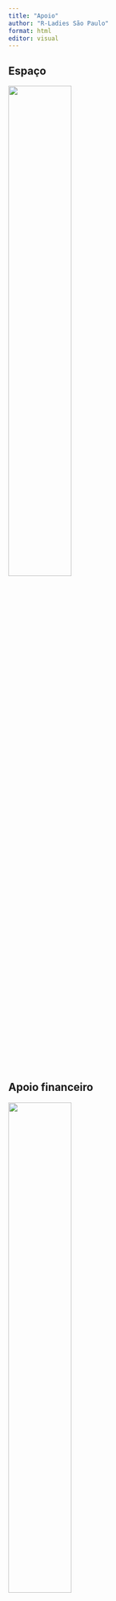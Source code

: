 ```yaml
---
title: "Apoio"
author: "R-Ladies São Paulo"
format: html
editor: visual
---
```


## Espaço

[![](https://www.insper.edu.br/wp-content/uploads/2020/04/Insper-positivo.png){fig-alt="Logo do Insper" fig-align="center" width="50%"}](https://www.insper.edu.br/)

## Apoio financeiro

[![](https://ok.org.br/wp-content/uploads/2020/04/okbr-site-contato.png){fig-alt="Logo da OKBR" fig-align="center" width="50%"}](https://ok.org.br/)
